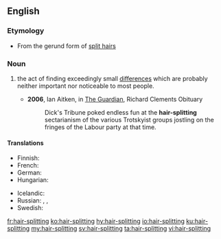 ==English==

===Etymology===
* From the gerund form of [[split hairs]]

===Noun===
{{en-noun}}

# {{context|idiomatic|lang=en}} the act of finding exceedingly small [[differences]] which are probably neither important nor noticeable to most people.
#* '''2006''', Ian Aitken, in [[w:The Guardian|The Guardian]], Richard Clements Obituary
#*: Dick's Tribune poked endless fun at the '''hair-splitting''' sectarianism of the various Trotskyist groups jostling on the fringes of the Labour party at that time.

====Translations====
{{trans-top|the act of finding exceedingly small differences which are neither important nor prominent}}
* Finnish: {{t|fi|hiusten halkominen}} {{qualifier|idiomatic}}
* French: {{t+|fr|enculage de mouches|m}} {{qualifier|slang}}
* German: {{t+|de|Haarspalterei|f}}
* Hungarian: {{t+|hu|szőrszálhasogatás}}
{{trans-mid}}
* Icelandic: {{t|is|hártogun|f}}
* Russian: {{t+|ru|скрупулёзный}}, {{t+|ru|дото́шный}}, {{t|ru|въе́дливый}}
* Swedish: {{t+|sv|hårklyveri}}
{{trans-bottom}}

[[fr:hair-splitting]]
[[ko:hair-splitting]]
[[hy:hair-splitting]]
[[io:hair-splitting]]
[[ku:hair-splitting]]
[[my:hair-splitting]]
[[sv:hair-splitting]]
[[ta:hair-splitting]]
[[vi:hair-splitting]]